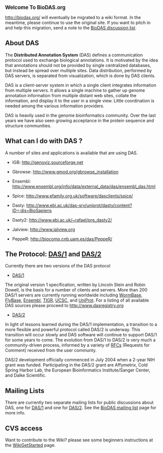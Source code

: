 <big>'''Welcome To BioDAS.org'''</big>

http://biodas.org/ will eventually be migrated to a wiki format. In the meantime, please continue to use the original site. If you want to pitch in and help this migration, send a note to the [http://lists.open-bio.org/mailman/listinfo/das2 BioDAS discussion list].

== About DAS ==

The <b>Distributed Annotation System</b> (DAS) defines a communication protocol used 
to exchange biological annotations. It is motivated by the idea that annotations 
should not be provided by single centralized databases, but instead be spread 
over multiple sites. Data distribution, performed by DAS servers, is separated
from visualization, which is done by DAS clients.

DAS is a client-server system in which a single client integrates information from 
multiple servers. It allows a single machine to gather up genome annotation 
information from multiple distant web sites, collate the information, and display it
to the user in a single view. Little coordination is needed among the various 
information providers.

DAS is heavily used in the genome bioinformatics community. Over the last years we have also
seen growing acceptance in the protein sequence and structure communities.


== What can I do with DAS ? ==

A number of sites and applications is available that are using DAS.

* IGB: http://genoviz.sourceforge.net

* Gbrowse: http://www.gmod.org/gbrowse_installation

* Ensembl: http://www.ensembl.org/info/data/external_data/das/ensembl_das.html

* Spice: http://www.efamily.org.uk/software/dasclients/spice/

* Dasty: http://www.ebi.ac.uk/das-srv/uniprot/dasty/content?ID=:dis=BioSapiens

* Dasty2: http://www.ebi.ac.uk/~rafael/pre_dasty2/

* Jalview: http://www.jalview.org

* PeppeR: http://biocomp.cnb.uam.es/das/PeppeR/

== The Protocol: [[DAS/1]] and [[DAS/2]] ==

Currently there are two versions of the DAS protocol

* [[DAS/1]] 

The original version 1 specification, written by Lincoln Stein and Robin Dowell, is the basis for a number of clients and servers. More than 200 DAS/1 servers are currently running worldwide including [http://www.wormbase.org/ WormBase], [http://www.flybase.org/ FlyBase], [http://www.ensembl.org/ Ensembl], [http://www.tigr.org/ TIGR],  [http://genome.ucsc.edu/ UCSC], and [http://www.ebi.ac.uk/uniprot-das/ UniProt]. For a listing of all available DAS sources please proceed to http://www.dasregistry.org

* [[DAS/2]]

In light of lessons learned during the DAS/1 implementation, a transition to a more flexible and powerful protocol called DAS/2 is underway. This transition will occur slowly and DAS software will continue to support DAS/1 for some years to come. The evolution from DAS/1 to DAS/2 is very much a community-driven process, informed by a variety of [[RFCs]] (Requests for Comment) received from the user communty.

DAS/2 development officially commenced in July 2004 when a 2-year NIH grant was funded. Participating in the DAS/2 grant are Affymetrix, Cold Spring Harbor Lab, the European Bioinformatics Institute/Sanger Center, and Dalke Scientific.

== Mailing Lists ==

There are currently two separate mailing lists for public discussions about DAS, 
one for [http://biodas.org/mailman/listinfo/das DAS/1] and one for [http://biodas.org/mailman/listinfo/das2 DAS/2]. See the [http://biodas.org/documents/biodas-lists.html BioDAS mailing list] page for more info.


== CVS access ==


Want to contribute to the Wiki? please see some beginners instructions at the [[WikiGetStarted]] page.